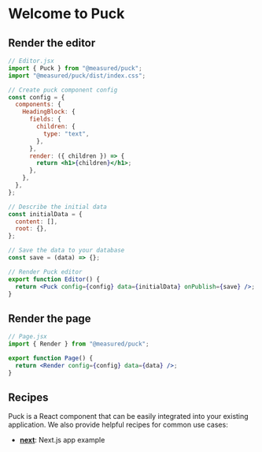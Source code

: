 # Welcome to Puck

## Render the editor

```jsx
// Editor.jsx
import { Puck } from "@measured/puck";
import "@measured/puck/dist/index.css";

// Create puck component config
const config = {
  components: {
    HeadingBlock: {
      fields: {
        children: {
          type: "text",
        },
      },
      render: ({ children }) => {
        return <h1>{children}</h1>;
      },
    },
  },
};

// Describe the initial data
const initialData = {
  content: [],
  root: {},
};

// Save the data to your database
const save = (data) => {};

// Render Puck editor
export function Editor() {
  return <Puck config={config} data={initialData} onPublish={save} />;
}
```

## Render the page

```jsx
// Page.jsx
import { Render } from "@measured/puck";

export function Page() {
  return <Render config={config} data={data} />;
}
```

## Recipes

Puck is a React component that can be easily integrated into your existing application. We also provide helpful recipes for common use cases:

- [**next**](https://github.com/measuredco/puck/tree/main/recipes/next): Next.js app example
